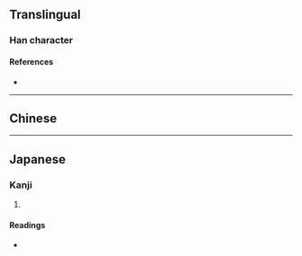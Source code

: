 {{character info/new}}
==Translingual==

===Han character===
{{Han char|rn=64|rad=手|as=19|sn=22|four=|canj=QIPW|ids=⿰扌麕}}

====References====
* {{Han ref|kx=0464.100|dkj=13023|dj=0813.080|hdz=31991.040|uh=651F|ud=25887}}

----

==Chinese==
{{zh-see|捃|a}}

----

==Japanese==

===Kanji===
{{ja-kanji|grade=|rs=手19}}

# {{defn|lang=ja|sort=手19}}

====Readings====
* {{ja-readings|on=[[くん]] (kun)|kun=[[ひろう]] (hirou), [[とる]] (toru)}}